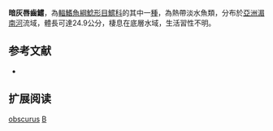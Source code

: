 {{expand|time=2015-03-30T14:40:25+00:00}}
{{Speciesbox
| name = 暗灰唇齒鱨
| image = 
| image_width = 250px
| image_caption = 
| status = LC
| status_system = IUCN3.1
| genus = Bagrichthys
| species = obscurus
| authority = [[Ng|Ng]], 1999
| synonyms = 
}}
'''暗灰唇齒鱨'''，為[[輻鰭魚綱|輻鰭魚綱]][[鯰形目|鯰形目]][[鱨科|鱨科]]的其中一[[種|種]]，為熱帶淡水魚類，分布於[[亞洲|亞洲]][[湄南河|湄南河]]流域，體長可達24.9公分，棲息在底層水域，生活習性不明。

==参考文献==
*{{FishBase_species|genus=Bagrichthys|species=obscurus|year=2015|month=3}}

== 扩展阅读 ==
{{refbegin}}
{{wikispecies-inline|Bagrichthys obscurus|暗灰唇齒鱨}}
{{refend}}
{{Taxonbar|from=Q3752858}}

[[Category:唇齒鱨屬|obscurus]]
[[Category:1999年描述的魚類|B]]